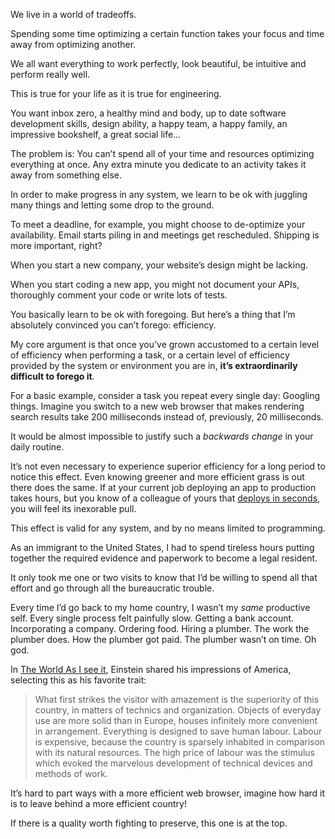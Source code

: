 We live in a world of tradeoffs.

Spending some time optimizing a certain function takes your focus and time away from optimizing another.

We all want everything to work perfectly, look beautiful, be intuitive and perform really well.

This is true for your life as it is true for engineering.

You want inbox zero, a healthy mind and body, up to date software development skills, design ability, a happy team, a happy family, an impressive bookshelf, a great social life…

The problem is: You can’t spend all of your time and resources optimizing everything at once. Any extra minute you dedicate to an activity takes it away from something else.

In order to make progress in any system, we learn to be ok with juggling many things and letting some drop to the ground.

To meet a deadline, for example, you might choose to de-optimize your availability. Email starts piling in and meetings get rescheduled. Shipping is more important, right?

When you start a new company, your website’s design might be lacking.

When you start coding a new app, you might not document your APIs, thoroughly comment your code or write lots of tests.

You basically learn to be ok with foregoing. But here’s a thing that I’m absolutely convinced you can’t forego: efficiency.

My core argument is that once you’ve grown accustomed to a certain level of efficiency when performing a task, or a certain level of efficiency provided by the system or environment you are in, **it’s extraordinarily difficult to forego it**.

For a basic example, consider a task you repeat every single day: Googling things. Imagine you switch to a new web browser that makes rendering search results take 200 milliseconds instead of, previously, 20 milliseconds.

It would be almost impossible to justify such a *backwards change* in your daily routine.

It’s not even necessary to experience superior efficiency for a long period to notice this effect. Even knowing greener and more efficient grass is out there does the same. If at your current job deploying an app to production takes hours, but you know of a colleague of yours that [deploys in seconds](https://zeit.co/now), you will feel its inexorable pull.

This effect is valid for any system, and by no means limited to programming.

As an immigrant to the United States, I had to spend tireless hours putting together the required evidence and paperwork to become a legal resident.

It only took me one or two visits to know that I’d be willing to spend all that effort and go through all the bureaucratic trouble.

Every time I’d go back to my home country, I wasn’t my *same* productive self. Every single process felt painfully slow. Getting a bank account. Incorporating a company. Ordering food. Hiring a plumber. The work the plumber does. How the plumber got paid. The plumber wasn’t on time. Oh god.

In [The World As I see it](https://www.amazon.com/World-As-I-See/dp/1494877066), Einstein shared his impressions of America, selecting this as his favorite trait:

> What first strikes the visitor with amazement is the superiority of this country, in matters of technics and organization. Objects of everyday use are more solid than in Europe, houses infinitely more convenient in arrangement. Everything is designed to save human labour. Labour is expensive, because the country is sparsely inhabited in comparison with its natural resources. The high price of labour was the stimulus which evoked the marvelous development of technical devices and methods of work.

It’s hard to part ways with a more efficient web browser, imagine how hard it is to leave behind a more efficient country!

If there is a quality worth fighting to preserve, this one is at the top.
